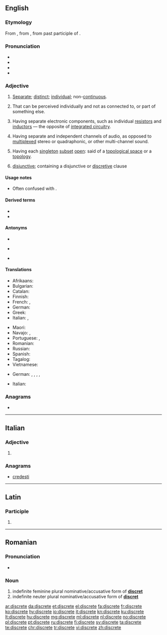 {{also|discrète}}
==English==
{{slim-wikipedia|dab=Discrete}}

===Etymology===
From {{etyl|fro|en}} {{m|fro|discret}}, from {{etyl|la|en}} {{m|la|discrētus}}, from past participle of {{m|la|discernēre}}.

===Pronunciation===
* {{IPA|/dɪsˈkɹiːt/|lang=en}}
* {{audio|en-us-discrete.ogg|Audio (US)|lang=en}}
* {{homophones|lang=en|discreet}}
* {{rhymes|iːt|lang=en}}

===Adjective===
{{en-adj}}

# [[separate|Separate]]; [[distinct]]; [[individual]]; non-[[continuous]].
#: {{ux|en|a government with three '''discrete''' divisions}}
# That can be perceived individually and not as connected to, or part of something else.
# {{lb|en|electrical engineering}} Having separate electronic components, such as individual [[resistor]]s and [[inductor]]s — the opposite of [[integrated circuit]]ry.
# {{lb|en|audio engineering}} Having separate and independent channels of audio, as opposed to [[multiplexed]] stereo or quadraphonic, or other multi-channel sound.
# {{lb|en|topology}} Having each [[singleton]] [[subset]] [[open]]: said of a [[topological space]] or a [[topology]].
# [[disjunctive]]; containing a disjunctive or [[discretive]] clause
#: {{ux|en|"I resign my life, but not my honour" is a '''discrete''' proposition.}}

====Usage notes====
* Often confused with {{m|en|discreet}}.

====Derived terms====
* {{l|en|discrete variable}}
* {{l|en|discreteness}}

====Antonyms====
* {{l|en|continuous}}
* {{sense|electrical engineering}} {{l|en|integrated}}
* {{sense|audio engineering}} {{l|en|multiplexed}}

====Translations====
{{trans-top|Separate; distinct; individual}}
* Afrikaans: {{t|af|diskreet}}
* Bulgarian: {{t+|bg|отделен}}
* Catalan: {{t+|ca|discret}}
* Finnish: {{t+|fi|diskreetti}}
* French: {{t+|fr|distinct|m}}, {{t+|fr|distincte|f}}
* German: {{t+|de|diskret}}
* Greek: {{t+|el|διάκριτος}}
* Italian: {{t+|it|distinto|m}}, {{t+|it|separato|m}}
{{trans-mid}}
* Maori: {{t|mi|motumotu}}
* Navajo: {{t|nv|ádaa nátʼíiníí}}, {{t|nv|doo yitʼíinii}}
* Portuguese: {{t+|pt|distinguido|m}} {{t+|pt|distinto|m}}, {{t+|pt|discreto}}
* Romanian: {{t+|ro|distinct}}
* Russian: {{t+|ru|отде́льный}}
* Spanish: {{t+|es|discreto}}
* Tagalog: {{t|tl|hiwalay}}
* Vietnamese: {{t+|vi|rời rạc}}
{{trans-bottom}}

{{checktrans-top}}
* German: {{t+check|de|diskret}}, {{t+check|de|eigenständig}}, {{t+check|de|einzeln}}, {{t-check|de|unstetig}}, {{t+check|de|separat}}
{{trans-mid}}
* Italian: {{t+check|it|discreto}}
{{trans-bottom}}

===Anagrams===
* {{l|en|discreet}}

----

==Italian==

===Adjective===
{{head|it|adjective form|g=f}}

# {{feminine plural of|discreto|lang=it}}

===Anagrams===
* [[credesti#Italian|credesti]]

----

==Latin==

===Participle===
{{la-part-form|discrēte}}

# {{inflection of|discrētus||voc|m|s|lang=la}}

----

==Romanian==

===Pronunciation===
* {{IPA|[disˈkre.te]|lang=ro}}

===Noun===
{{head|ro|adjective form}}

# indefinite feminine plural nominative/accusative form of '''[[discret]]'''
# indefinite neuter plural nominative/accusative form of '''[[discret]]'''

[[ar:discrete]]
[[da:discrete]]
[[et:discrete]]
[[el:discrete]]
[[fa:discrete]]
[[fr:discrete]]
[[ko:discrete]]
[[hy:discrete]]
[[io:discrete]]
[[it:discrete]]
[[kn:discrete]]
[[ku:discrete]]
[[lt:discrete]]
[[hu:discrete]]
[[mg:discrete]]
[[ml:discrete]]
[[nl:discrete]]
[[no:discrete]]
[[pl:discrete]]
[[pt:discrete]]
[[ru:discrete]]
[[fi:discrete]]
[[sv:discrete]]
[[ta:discrete]]
[[te:discrete]]
[[chr:discrete]]
[[tr:discrete]]
[[vi:discrete]]
[[zh:discrete]]